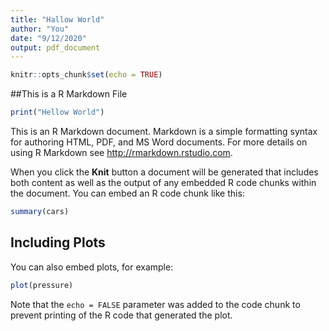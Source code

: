 ```yaml
---
title: "Hallow World"
author: "You"
date: "9/12/2020"
output: pdf_document
---
```


```r
knitr::opts_chunk$set(echo = TRUE)
```

##This is  a R Markdown File 
```r
print("Hellow World")
```

This is an R Markdown document. Markdown is a simple formatting syntax for authoring HTML, PDF, and MS Word documents. For more details on using R Markdown see <http://rmarkdown.rstudio.com>.

When you click the **Knit** button a document will be generated that includes both content as well as the output of any embedded R code chunks within the document. You can embed an R code chunk like this:

```r
summary(cars)
```

## Including Plots

You can also embed plots, for example:

```r
plot(pressure)
```

Note that the `echo = FALSE` parameter was added to the code chunk to prevent printing of the R code that generated the plot.
